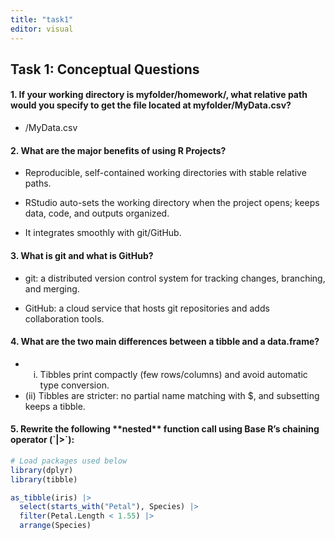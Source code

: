 ```yaml
---
title: "task1"
editor: visual
---
```


## Task 1: Conceptual Questions

#### 1. If your working directory is myfolder/homework/, what relative path would you specify to get the file located at myfolder/MyData.csv?

-   /MyData.csv

#### 2. What are the major benefits of using R Projects?  

-   Reproducible, self-contained working directories with stable relative paths.

-   RStudio auto-sets the working directory when the project opens; keeps data, code, and outputs organized.

-   It integrates smoothly with git/GitHub.

#### 3. What is git and what is GitHub?  

-   git: a distributed version control system for tracking changes, branching, and merging.

-   GitHub: a cloud service that hosts git repositories and adds collaboration tools.

#### 4. What are the two main differences between a tibble and a data.frame?  

-    (i) Tibbles print compactly (few rows/columns) and avoid automatic type conversion.

-   \(ii\) Tibbles are stricter: no partial name matching with \$, and subsetting keeps a tibble.

#### 5. Rewrite the following \*\*nested\*\* function call using Base R's chaining operator (\`\|\>\`):

```r
# Load packages used below
library(dplyr)
library(tibble)

as_tibble(iris) |>
  select(starts_with("Petal"), Species) |>
  filter(Petal.Length < 1.55) |>
  arrange(Species)
```

## 
